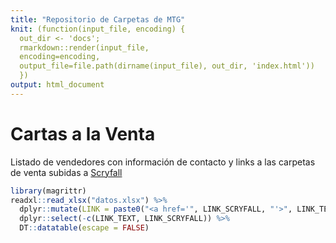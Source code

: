 ```yaml
---
title: "Repositorio de Carpetas de MTG"
knit: (function(input_file, encoding) {
  out_dir <- 'docs';
  rmarkdown::render(input_file, 
  encoding=encoding, 
  output_file=file.path(dirname(input_file), out_dir, 'index.html'))
  })
output: html_document
---
```


# Cartas a la Venta

Listado de vendedores con información de contacto y links a las carpetas de venta subidas a [Scryfall](https://scryfall.com/)

```r
library(magrittr)
readxl::read_xlsx("datos.xlsx") %>% 
  dplyr::mutate(LINK = paste0("<a href='", LINK_SCRYFALL, "'>", LINK_TEXT, "</a>")) %>% 
  dplyr::select(-c(LINK_TEXT, LINK_SCRYFALL)) %>% 
  DT::datatable(escape = FALSE)
```
